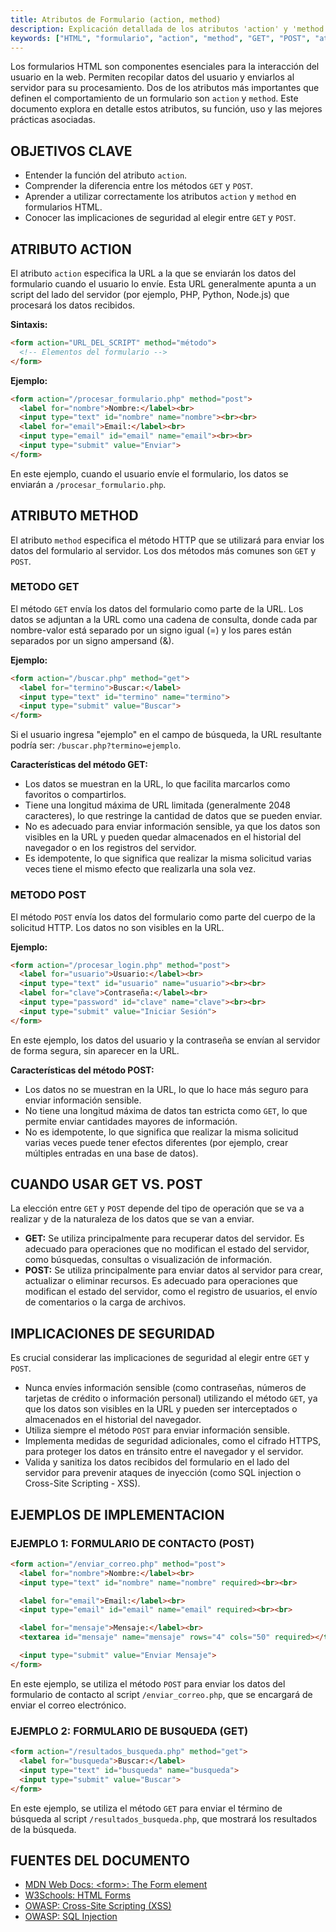 ```yaml
---
title: Atributos de Formulario (action, method)
description: Explicación detallada de los atributos 'action' y 'method' en formularios HTML, su función, uso y mejores prácticas.
keywords: ["HTML", "formulario", "action", "method", "GET", "POST", "atributos de formulario"]
---
```


Los formularios HTML son componentes esenciales para la interacción del usuario en la web. Permiten recopilar datos del usuario y enviarlos al servidor para su procesamiento. Dos de los atributos más importantes que definen el comportamiento de un formulario son `action` y `method`. Este documento explora en detalle estos atributos, su función, uso y las mejores prácticas asociadas.

## OBJETIVOS CLAVE

*   Entender la función del atributo `action`.
*   Comprender la diferencia entre los métodos `GET` y `POST`.
*   Aprender a utilizar correctamente los atributos `action` y `method` en formularios HTML.
*   Conocer las implicaciones de seguridad al elegir entre `GET` y `POST`.

## ATRIBUTO ACTION

El atributo `action` especifica la URL a la que se enviarán los datos del formulario cuando el usuario lo envíe. Esta URL generalmente apunta a un script del lado del servidor (por ejemplo, PHP, Python, Node.js) que procesará los datos recibidos.

**Sintaxis:**

```html
<form action="URL_DEL_SCRIPT" method="método">
  <!-- Elementos del formulario -->
</form>
```

**Ejemplo:**

```html
<form action="/procesar_formulario.php" method="post">
  <label for="nombre">Nombre:</label><br>
  <input type="text" id="nombre" name="nombre"><br><br>
  <label for="email">Email:</label><br>
  <input type="email" id="email" name="email"><br><br>
  <input type="submit" value="Enviar">
</form>
```

En este ejemplo, cuando el usuario envíe el formulario, los datos se enviarán a `/procesar_formulario.php`.

## ATRIBUTO METHOD

El atributo `method` especifica el método HTTP que se utilizará para enviar los datos del formulario al servidor. Los dos métodos más comunes son `GET` y `POST`.

### METODO GET

El método `GET` envía los datos del formulario como parte de la URL. Los datos se adjuntan a la URL como una cadena de consulta, donde cada par nombre-valor está separado por un signo igual (=) y los pares están separados por un signo ampersand (&).

**Ejemplo:**

```html
<form action="/buscar.php" method="get">
  <label for="termino">Buscar:</label>
  <input type="text" id="termino" name="termino">
  <input type="submit" value="Buscar">
</form>
```

Si el usuario ingresa "ejemplo" en el campo de búsqueda, la URL resultante podría ser: `/buscar.php?termino=ejemplo`.

**Características del método GET:**

*   Los datos se muestran en la URL, lo que facilita marcarlos como favoritos o compartirlos.
*   Tiene una longitud máxima de URL limitada (generalmente 2048 caracteres), lo que restringe la cantidad de datos que se pueden enviar.
*   No es adecuado para enviar información sensible, ya que los datos son visibles en la URL y pueden quedar almacenados en el historial del navegador o en los registros del servidor.
*   Es idempotente, lo que significa que realizar la misma solicitud varias veces tiene el mismo efecto que realizarla una sola vez.

### METODO POST

El método `POST` envía los datos del formulario como parte del cuerpo de la solicitud HTTP. Los datos no son visibles en la URL.

**Ejemplo:**

```html
<form action="/procesar_login.php" method="post">
  <label for="usuario">Usuario:</label><br>
  <input type="text" id="usuario" name="usuario"><br><br>
  <label for="clave">Contraseña:</label><br>
  <input type="password" id="clave" name="clave"><br><br>
  <input type="submit" value="Iniciar Sesión">
</form>
```

En este ejemplo, los datos del usuario y la contraseña se envían al servidor de forma segura, sin aparecer en la URL.

**Características del método POST:**

*   Los datos no se muestran en la URL, lo que lo hace más seguro para enviar información sensible.
*   No tiene una longitud máxima de datos tan estricta como `GET`, lo que permite enviar cantidades mayores de información.
*   No es idempotente, lo que significa que realizar la misma solicitud varias veces puede tener efectos diferentes (por ejemplo, crear múltiples entradas en una base de datos).

## CUANDO USAR GET VS. POST

La elección entre `GET` y `POST` depende del tipo de operación que se va a realizar y de la naturaleza de los datos que se van a enviar.

*   **GET:** Se utiliza principalmente para recuperar datos del servidor. Es adecuado para operaciones que no modifican el estado del servidor, como búsquedas, consultas o visualización de información.
*   **POST:** Se utiliza principalmente para enviar datos al servidor para crear, actualizar o eliminar recursos. Es adecuado para operaciones que modifican el estado del servidor, como el registro de usuarios, el envío de comentarios o la carga de archivos.

## IMPLICACIONES DE SEGURIDAD

Es crucial considerar las implicaciones de seguridad al elegir entre `GET` y `POST`.

*   Nunca envíes información sensible (como contraseñas, números de tarjetas de crédito o información personal) utilizando el método `GET`, ya que los datos son visibles en la URL y pueden ser interceptados o almacenados en el historial del navegador.
*   Utiliza siempre el método `POST` para enviar información sensible.
*   Implementa medidas de seguridad adicionales, como el cifrado HTTPS, para proteger los datos en tránsito entre el navegador y el servidor.
*   Valida y sanitiza los datos recibidos del formulario en el lado del servidor para prevenir ataques de inyección (como SQL injection o Cross-Site Scripting - XSS).

## EJEMPLOS DE IMPLEMENTACION

### EJEMPLO 1: FORMULARIO DE CONTACTO (POST)

```html
<form action="/enviar_correo.php" method="post">
  <label for="nombre">Nombre:</label><br>
  <input type="text" id="nombre" name="nombre" required><br><br>

  <label for="email">Email:</label><br>
  <input type="email" id="email" name="email" required><br><br>

  <label for="mensaje">Mensaje:</label><br>
  <textarea id="mensaje" name="mensaje" rows="4" cols="50" required></textarea><br><br>

  <input type="submit" value="Enviar Mensaje">
</form>
```

En este ejemplo, se utiliza el método `POST` para enviar los datos del formulario de contacto al script `/enviar_correo.php`, que se encargará de enviar el correo electrónico.

### EJEMPLO 2: FORMULARIO DE BUSQUEDA (GET)

```html
<form action="/resultados_busqueda.php" method="get">
  <label for="busqueda">Buscar:</label>
  <input type="text" id="busqueda" name="busqueda">
  <input type="submit" value="Buscar">
</form>
```

En este ejemplo, se utiliza el método `GET` para enviar el término de búsqueda al script `/resultados_busqueda.php`, que mostrará los resultados de la búsqueda.

## FUENTES DEL DOCUMENTO

*   [MDN Web Docs: &lt;form&gt;: The Form element](https://developer.mozilla.org/en-US/docs/Web/HTML/Element/form)
*   [W3Schools: HTML Forms](https://www.w3schools.com/html/html_forms.asp)
*   [OWASP: Cross-Site Scripting (XSS)](https://owasp.org/www-community/attacks/xss/)
*   [OWASP: SQL Injection](https://owasp.org/www-community/attacks/SQL_Injection)